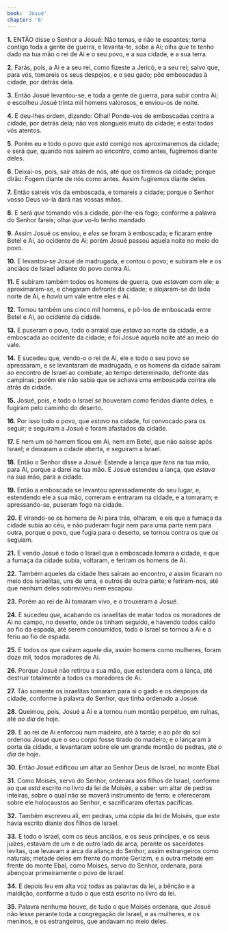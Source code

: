 ```yaml
---
book: 'Josué'
chapter: '8'
---
```


**1.** ENTÃO disse o Senhor a Josué: Não temas, e não te espantes; toma contigo toda a gente de guerra, e levanta-te, sobe a Ai; olha *que* te tenho dado na tua mão o rei de Ai e o seu povo, e a sua cidade, e a sua terra.

**2.** Farás, pois, a Ai e a seu rei, como fizeste a Jericó, e a seu rei; salvo que, para vós, tomareis os seus despojos, e o seu gado; põe emboscadas à cidade, por detrás dela.

**3.** Então Josué levantou-se, e toda a gente de guerra, para subir contra Ai; e escolheu Josué trinta mil homens valorosos, e enviou-os de noite.

**4.** E deu-lhes ordem, dizendo: Olhai! Ponde-vos de emboscadas contra a cidade, por detrás dela; não vos alongueis muito da cidade; e estai todos vós atentos.

**5.** Porém eu e todo o povo que *está* comigo nos aproximaremos da cidade; e será *que,* quando nos saírem ao encontro, como antes, fugiremos diante deles.

**6.** Deixai-os, pois, sair atrás de nós, até que os tiremos da cidade; porque dirão: Fogem diante de nós como antes. Assim fugiremos diante deles.

**7.** Então saireis vós da emboscada, e tomareis a cidade; porque o Senhor vosso Deus vo-la dará nas vossas mãos.

**8.** E será *que* tomando vós a cidade, pôr-lhe-eis fogo; conforme a palavra do Senhor fareis; olhai *que* vo-lo tenho mandado.

**9.** Assim Josué os enviou, e *eles* se foram à emboscada; e ficaram entre Betel e Ai, ao ocidente de Ai; porém Josué passou aquela noite no meio do povo.

**10.** E levantou-se Josué de madrugada, e contou o povo; e subiram ele e os anciãos de Israel adiante do povo contra Ai.

**11.** E subiram também todos os homens de guerra, que *estavam* com ele; e aproximaram-se, e chegaram defronte da cidade; e alojaram-se do lado norte de Ai, e *havia* um vale entre eles e Ai.

**12.** Tomou também uns cinco mil homens, e pô-los de emboscada entre Betel e Ai, ao ocidente da cidade.

**13.** E puseram o povo, todo o arraial que *estava* ao norte da cidade, e a emboscada ao ocidente da cidade; e foi Josué aquela noite até ao meio do vale.

**14.** E sucedeu que, vendo-o o rei de Ai, ele e todo o seu povo se apressaram, e se levantaram de madrugada, e os homens da cidade saíram ao encontro de Israel ao combate, ao tempo determinado, defronte das campinas; porém ele não sabia que se achava uma emboscada contra ele atrás da cidade.

**15.** Josué, pois, e todo o Israel *se* houveram *como* feridos diante deles, e fugiram pelo caminho do deserto.

**16.** Por isso todo o povo, que *estava* na cidade, foi convocado para os seguir; e seguiram a Josué e foram afastados da cidade.

**17.** E nem um só homem ficou em Ai, nem em Betel, que não saísse após Israel; e deixaram a cidade aberta, e seguiram a Israel.

**18.** Então o Senhor disse a Josué: Estende a lança que *tens* na tua mão, para Ai, porque a darei na tua mão. E Josué estendeu a lança, que *estava* na sua mão, para a cidade.

**19.** Então a emboscada se levantou apressadamente do seu lugar, e, estendendo ele a sua mão, correram e entraram na cidade, e a tomaram; e apressando-se, puseram fogo na cidade.

**20.** E virando-se os homens de Ai para trás, olharam, e eis que a fumaça da cidade subia ao céu, e não puderam fugir nem para uma parte nem para outra, porque o povo, que fugia para o deserto, se tornou contra os que *os* seguiam.

**21.** E vendo Josué e todo o Israel que a emboscada tomara a cidade, e que a fumaça da cidade subia, voltaram, e feriram os homens de Ai.

**22.** Também aqueles da cidade lhes saíram ao encontro, *e* assim ficaram no meio dos israelitas, uns de uma, e outros de outra parte; e feriram-nos, até que nenhum deles sobreviveu nem escapou.

**23.** Porém ao rei de Ai tomaram vivo, e o trouxeram a Josué.

**24.** E sucedeu *que,* acabando os israelitas de matar todos os moradores de Ai no campo, no deserto, onde os tinham seguido, e havendo todos caído ao fio da espada, até serem consumidos, todo o Israel se tornou a Ai e a feriu ao fio de espada.

**25.** E todos os que caíram aquele dia, assim homens como mulheres, foram doze mil, todos moradores de Ai.

**26.** Porque Josué não retirou a sua mão, que estendera com a lança, até destruir totalmente a todos os moradores de Ai.

**27.** Tão somente os israelitas tomaram para si o gado e os despojos da cidade, conforme à palavra do Senhor, que tinha ordenado a Josué.

**28.** Queimou, pois, Josué a Ai e a tornou num montão perpétuo, em ruínas, até *ao dia* de hoje.

**29.** E ao rei de Ai enforcou num madeiro, até à tarde; e ao pôr do sol ordenou Josué que o seu corpo fosse tirado do madeiro; e o lançaram à porta da cidade, e levantaram sobre ele um grande montão de pedras, até *o dia* de hoje.

**30.** Então Josué edificou um altar ao Senhor Deus de Israel, no monte Ebal.

**31.** Como Moisés, servo do Senhor, ordenara aos filhos de Israel, conforme ao que *está* escrito no livro da lei de Moisés, a saber: um altar de pedras inteiras, sobre o qual não se moverá instrumento de ferro; e ofereceram sobre ele holocaustos ao Senhor, e sacrificaram ofertas pacíficas.

**32.** Também escreveu ali, em pedras, uma cópia da lei de Moisés, que este havia escrito diante dos filhos de Israel.

**33.** E todo o Israel, com os seus anciãos, e os seus príncipes, e os seus juízes, estavam de um e de outro lado da arca, perante os sacerdotes levitas, que levavam a arca da aliança do Senhor, assim estrangeiros como naturais; metade deles em frente do monte Gerizim, e a outra metade em frente do monte Ebal, como Moisés, servo do Senhor, ordenara, para abençoar primeiramente o povo de Israel.

**34.** E depois leu em alta voz todas as palavras da lei, a bênção e a maldição, conforme a tudo o que está escrito no livro da lei.

**35.** Palavra nenhuma houve, de tudo o que Moisés ordenara, que Josué não lesse perante toda a congregação de Israel, e as mulheres, e os meninos, e os estrangeiros, que andavam no meio deles.